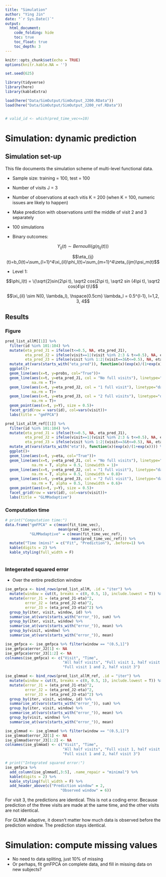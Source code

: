 ```yaml
---
title: "Simulation"
author: "Ying Jin"
date: "`r Sys.Date()`"
output: 
  html_document:
    code_folding: hide
    toc: true
    toc_float: true
    toc_depth: 3
---
```


```r
knitr::opts_chunk$set(echo = TRUE)
options(knitr.kable.NA = '')

set.seed(625)

library(tidyverse)
library(here)
library(kableExtra)

load(here("Data/SimOutput/SimOutput_J200.RData"))
load(here("Data/SimOutput/SimOutput_J200_ref.RData"))


# valid_id <- which(pred_time_vec<=10)

```


# Simulation: dynamic prediction

## Simulation set-up

This file documents the simulation scheme of multi-level functional data. 

- Sample size: training = 100, test = 100
- Number of visits J = 3
- Number of observations at each vitis K = 200 (when K = 100, numeric issues are likely to happen)
- Make prediction with observations until the middle of visit 2 and 3 separately
- 100 simulations



- Binary outcomes: 

$$Y_{ij}(t) \sim Bernoulli(g(\eta_{ij}(t)))$$

$$\eta_{ij}(t)=b_0(t)+\sum_{l=1}^4\xi_{il}\phi_l(t)+\sum_{m=1}^4\zeta_{ijm}\psi_m(t)$$


- Level 1: 

$$\phi_l(t) = \{\sqrt{2}sin(2\pi t), \sqrt2 cos(2\pi t), \sqrt2 sin (4\pi t), \sqrt2 cos(4\pi t)\}$$

$$\xi_{il} \sim N(0, \lambda_l), \hspace{0.5cm} \lambda_l = 0.5^{l-1}, l=1,2, 3, 4$$

## Results

### Figure

```r
pred_list_allM[[1]] %>%
  filter(id %in% 101:104) %>%
  mutate(eta_pred_J1 = ifelse(t<=0.5, NA, eta_pred_J1),
         eta_pred_J2 = ifelse(visit==1|(visit %in% 2:3 & t<=0.5), NA, eta_pred_J2),
         eta_pred_J3 = ifelse(visit %in% 1:2|(visit==3&t<=0.5), NA, eta_pred_J3)) %>%
  mutate_at(vars(starts_with("eta_pred")), function(x)(exp(x)/(1+exp(x)))) %>% 
  ggplot()+
  geom_line(aes(x=t, y=probs, col="True"))+
  geom_line(aes(x=t, y=eta_pred_J1, col = "No full visits"), linetype="dashed", 
            na.rm = T)+
  geom_line(aes(x=t, y=eta_pred_J2, col = "1 full visit"), linetype="dashed", 
            na.rm = T)+
  geom_line(aes(x=t, y=eta_pred_J3, col = "2 full visits"), linetype="dashed", 
            na.rm = T)+
  geom_point(aes(x=t, y=Y), size = 0.5)+
  facet_grid(row = vars(id), col=vars(visit))+
  labs(title = "gmFPCA")
```


```r
pred_list_allM_ref[[1]] %>%
  filter(id %in% 101:104) %>%
  mutate(eta_pred_J1 = ifelse(t<=0.5, NA, eta_pred_J1),
         eta_pred_J2 = ifelse(visit==1|(visit %in% 2:3 & t<=0.5), NA, eta_pred_J2),
         eta_pred_J3 = ifelse(visit %in% 1:2|(visit==3&t<=0.5), NA, eta_pred_J3)) %>%
  mutate_at(vars(starts_with("eta")), function(x)(exp(x)/(1+exp(x)))) %>% 
  ggplot()+
  geom_line(aes(x=t, y=eta, col="True"))+
  geom_line(aes(x=t, y=eta_pred_J1, col = "No full visits"), linetype="dashed", 
            na.rm = T, alpha = 0.5, linewidth = 1)+
  geom_line(aes(x=t, y=eta_pred_J2, col = "1 full visit"), linetype="dashed",
            na.rm = T, alpha = 0.5, linewidth = 0.8)+
  geom_line(aes(x=t, y=eta_pred_J3, col = "2 full visit"), linetype="dashed",
            na.rm = T, alpha = 0.5, linewidth = 0.6)+
  geom_point(aes(x=t, y=Y), size = 0.5)+
  facet_grid(row = vars(id), col=vars(visit))+
  labs(title = "GLMMadaptive")
```

### Computation time

```r
# print("Computation time:")
data.frame("gmFPCA" = c(mean(fit_time_vec), 
                        mean(pred_time_vec)),
           "GLMMadaptive" = c(mean(fit_time_vec_ref),
                              mean(pred_time_vec_ref))) %>% 
  mutate("Time (mins)" = c("Fit", "Prediction"), .before=1) %>%
  kable(digits = 2) %>% 
  kable_styling(full_width = F)



```


### Integerated squared error

- Over the entire prediction window

```r
ise_gmfpca <- bind_rows(pred_list_allM, .id = "iter") %>% 
  mutate(window = cut(t, breaks = c(0, 0.5, 1), include.lowest = T)) %>%
  mutate(error_J1 = (eta_pred_J1-eta)^2,
         error_J2 = (eta_pred_J2-eta)^2,
         error_J3 = (eta_pred_J3-eta)^2) %>%
  group_by(iter, visit, window, id) %>%
  summarise_at(vars(starts_with("error_")), sum) %>% 
  group_by(iter, visit, window) %>%
  summarise_at(vars(starts_with("error_")), mean) %>% 
  group_by(visit, window) %>%
  summarise_at(vars(starts_with("error_")), mean)

ise_gmfpca <- ise_gmfpca %>% filter(window == "(0.5,1]")
ise_gmfpca$error_J2[1] <- NA
ise_gmfpca$error_J3[1:2] <- NA
colnames(ise_gmfpca) <- c("Visit", "Time",
                          "All half visits", "Full visit 1, half visit 2 and 3",
                          "Full visit 1 and 2, half visit 3")
```


```r
ise_glmmad <- bind_rows(pred_list_allM_ref, .id = "iter") %>% 
  mutate(window = cut(t, breaks = c(0, 0.5, 1), include.lowest = T)) %>%
  mutate(error_J1 = (eta_pred_J1-eta)^2,
         error_J2 = (eta_pred_J2-eta)^2,
         error_J3 = (eta_pred_J3-eta)^2) %>%
  group_by(iter, visit, window, id) %>%
  summarise_at(vars(starts_with("error_")), sum) %>% 
  group_by(iter, visit, window) %>%
  summarise_at(vars(starts_with("error_")), mean) %>% 
  group_by(visit, window) %>%
  summarise_at(vars(starts_with("error_")), mean)  

ise_glmmad <- ise_glmmad %>% filter(window == "(0.5,1]")
ise_glmmad$error_J2[1] <- NA
ise_glmmad$error_J3[1:2] <- NA
colnames(ise_glmmad) <- c("Visit", "Time",
                          "All half visits", "Full visit 1, half visit 2 and 3",
                          "Full visit 1 and 2, half visit 3")
```

```r
# print("Integrated squared error:")
ise_gmfpca %>% 
  add_column(ise_glmmad[,3:5], .name_repair = "minimal") %>%
  kable(digits = 2) %>% 
  kable_styling(full_width = F) %>%
  add_header_above(c("Prediction window" = 2,
                         "Observed window" = 6))
```

For visit 3, the predictions are identical. This is not a coding error. Because prediction of the three visits are made at the same time, and the other visits are not identical. 

For GLMM adaptive, it doesn't matter how much data is observed before the prediction window. The prediction stays identical. 


# Simulation: compute missing values

- No need to data spliting, just 10% of missing
- Or perhaps, fit gmFPCA on complete data, and fill in missing data on new subjects? 

